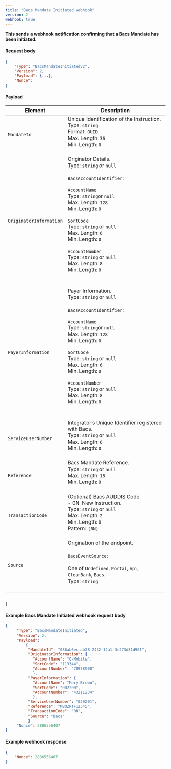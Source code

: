 ```yaml
---
title: "Bacs Mandate Initiated webhook"
version: 2
webhook: true
---
```


**This sends a webhook notification confirming that a Bacs Mandate has been initiated.**

#### Request body

```json
{
    "Type": "BacsMandateInitiatedV2",
    "Version": 2,
    "Payload": {...},
    "Nonce":
}
```

#### Payload
| Element                       | Description                                                                                                                                                                                                                                                                                                                                                                                                                                                                                                                                                                                                                                                                                                                                                                                                                             |
|-------------------------------|-----------------------------------------------------------------------------------------------------------------------------------------------------------------------------------------------------------------------------------------------------------------------------------------------------------------------------------------------------------------------------------------------------------------------------------------------------------------------------------------------------------------------------------------------------------------------------------------------------------------------------------------------------------------------------------------------------------------------------------------------------------------------------------------------------------------------------------------|
| `MandateId`                      |Unique Identification of the Instruction.<br />Type: `string`<br />Format: `GUID`<br/>Max. Length: `36`<br/>Min. Length: `0`<br/>  <br />                                                                                                                                                                                                                                                                                                                                                                                                                                                                
| `OriginatorInformation`                      |Originator Details.<br />Type: `string` or `null`<br/><br />`BacsAccountIdentifier`:<br /><br />`AccountName`<br />        Type: `string`or `null`<br />        Max. Length: `128`<br />        Min. Length: `0`<br /><br />`SortCode`<br />        Type: `string` or `null`<br />        Max. Length: `6`<br />        Min. Length: `0`<br /> <br /> `AccountNumber`<br />        Type: `string` or `null`<br />        Max. Length: `8`<br />        Min. Length: `0`<br />        <br /><br />                                                                                                                                                                                                                                                                                                                                                                                                                                                                 
| `PayerInformation`                      |Payer Information.<br />Type: `string` or `null`<br/><br />`BacsAccountIdentifier`:<br /><br />`AccountName`<br />        Type: `string`or `null`<br />        Max. Length: `128`<br />        Min. Length: `0`<br /><br />`SortCode`<br />        Type: `string` or `null`<br />        Max. Length: `6`<br />        Min. Length: `0`<br /> <br /> `AccountNumber`<br />        Type: `string` or `null`<br />        Max. Length: `8`<br />        Min. Length: `0`<br />        <br /><br />                                                                                                                                                                                                                                                                                                                                                                                                                                                                 
| `ServiceUserNumber`                    |Integrator’s Unique Identifier registered with Bacs.<br /> Type: `string` or `null`<br />  Max. Length: `6`<br />    Min. Length: `0` <br /> <br />                                                                                                                                                                                                                                                                                                                                                                                                                                                           
| `Reference`                      |Bacs Mandate Reference. <br />Type: `string` or `null`<br/>Max. Length: `18`	<br/>Min. Length: `0`<br/><br />                                                                                                                                                                                                                                                                                                                                                                                                                                                                 
| `TransactionCode`            |(Optional) Bacs AUDDIS Code<br/>- 0N: New Instruction.<br /> Type: `string` or `null`<br/>Max. Length: `2`<br/>Min. Length: `0`<br /> Pattern: `(0N)`<br /> <br/>                                                                                                                                                                                                                                                                                                                                                                                                                                                               
| `Source` |Origination of the endpoint.<br /><br />`BacsEventSource`:<br /><br />One of `Undefined`, `Portal`, `Api`, `ClearBank`, `Bacs`. <br /> Type: `string` <br /><br />                                                                                                                                                                                                                                                                                                                                                                                                                                                                                                           
                                                                                                                                                                                                                                                                                                                                                                                                                                                                                                     
     
                                                                                                                                                                                                                                          |

#### Example Bacs Mandate Initiated webhook request body

```json
{
     "Type": "BacsMandateInitiated",
     "Version": 2,
     "Payload":
         {
          "MandateId": "086ab6ec-ab78-2432-12a1-3c273d81d961",
          "OriginatorInformation": {
			"AccountName": "Q-Mobile",
			"SortCode": "113344",
			"AccountNumber": "78978900"
            },
		  "PayerInformation": {
			"AccountName": "Mary Brown",
			"SortCode": "002200",
			"AccountNumber": "43211234"
            },
          "ServiceUserNumber": "030201",
          "Reference": "MBQZRTF12345",
          "TransactionCode": "0N",
          "Source": "Bacs"
          }
     "Nonce": 2886556407
}
```
#### Example webhook response

```json
{
    "Nonce": 2886556407
}
```
